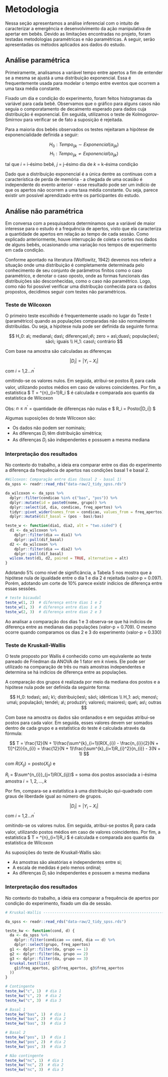 # Metodologia {#metodologia}

Nessa seção apresentamos a análise inferencial com o intuito de caracterizar a emergência e desenvolvimento da ação manipulativa de apertar em bebês. Devido as limitações encontradas no projeto, foram testadas metodologias paramétricas e não paramétricas. A seguir, serão apresentadas os métodos aplicados aos dados do estudo.

## Análise paramétrica

Primeiramente, analisamos a variável tempo entre apertos a fim de entender se a mesma se ajustá a uma distribuição exponencial. Essa é frequentemente usada para modelar o tempo entre eventos que ocorrem a uma taxa média constante.

Fixado um dia e condição do experimento, foram feitos histogramas da variável para cada bebê. Observamos que o gráfico para alguns casos não seguia o comporatamento de decaimento esperado para dados cuja distribuição é exponencial. Em seguida, utilizamos o teste de Kolmogorov-Smirnov para verificar se de fato a suposição é rejeitada.
   
Para a maioria dos bebês observados os testes rejeitaram a hipótese de exponencialidade definida a seguir:

$$H_{0}: Tempo_{ijk} \sim Exponencial(\alpha_{ijk})$$
$$H_{1}: Tempo_{ijk} \not\sim Exponencial(\alpha_{ijk})$$

tal que $i$ = i-ésimo bebê, $j$ = j-ésimo dia de $k$ = k-ésima condição

Dado que a distribuição exponencial é a única dentre as contínuas com a característica de perda de memória - a chegada de uma ocasião é independente do evento anterior - esse resultado pode ser um indício de que os apertos não ocorrem a uma taxa média constante. Ou seja, parece existir um possível aprendizado entre os participantes do estudo.

## Análise não paramétrica

Em conversa com a pesquisadora determinamos que a variável de maior interesse para o estudo é a frequência de apertos, visto que ela caracteriza a quantidade de apertos em relação ao tempo de cada sessão. Como explicado anteriormente, houve interrupção de coleta e cortes nos dados de alguns bebês, ocasionando uma variação nos tempos de experimento em cada condição.

Conforme apontado na literatura (Wolfowitz, 1942) devemos nos referir a situação onde uma distribuição é completamente determinada pelo conhecimento de seu conjunto de parâmetros finitos como o caso paramétrico, e denotar o caso oposto, onde as formas funcionais das distribuições são desconhecidas, como o caso não paramétrico. Logo, como não foi possível verificar uma distribução conhecida para os dados propostos, decidimos seguir com testes não paramétricos.

### Teste de Wilcoxon

O primeiro teste escolhido é frequentemente usado no lugar do Teste t (paramétrico) quando as populações comparadas não são normalmente distribuídas. Ou seja, a hipótese nula pode ser definida da seguinte forma:

$$ H_0: a\; mediana\; das\; diferenças\;é\; zero = as\;duas\; populações\; são\; iguais \\
   H_1: caso\; contrário $$

Com base na amostra são calculadas as diferenças

$$ |D_i| = |Y_i - X_i| $$
com $i$ = 1,2...$n^'$

omitindo-se os valores nulos. Em seguida, atribui-se postos $R_i$ para cada valor, utilizando postos médios em caso de valores coincidentes. Por fim, a estatística
$ T = \sum^{n}_{i=1}R_i $ é calculada e comparada aos quantis da estatística de Wilcoxon

Obs: $n \leq n^'$ = quantidade de diferenças não nulas e $ R_i = Posto(|D_i|) $

Algumas suposições do teste Wilcoxon são:

- Os dados não podem ser nominais;
- As diferenças $D_i$ têm distribuição simétrica;
- As diferenças $D_i$ são independentes e possuem a mesma mediana

### Interpretação dos resultados

No contexto do trabalho, a ideia era comparar entre os dias do experimento a diferença da frequência de apertos nas condições basal 1 e basal 2.

```r
#Wilcoxon: Comparação entre dias (basal 2 - basal 1)
da_spss <- readr::read_rds("data-raw/2_tidy_spss.rds")

da_wilcoxon <- da_spss %>%
  dplyr::filter(condicao %in% c("bas", "pos")) %>%
  dplyr::mutate(id = paste0(nome, grupo)) %>%
  dplyr::select(id, dia, condicao, freq_apertos) %>%
  tidyr::pivot_wider(names_from = condicao, values_from = freq_apertos) %>%
  dplyr::mutate(dif_basal = (pos - bas)/bas)

teste_w <- function(dia1, dia2, alt = "two.sided") {
  d1 <- da_wilcoxon %>%
    dplyr::filter(dia == dia1) %>%
    dplyr::pull(dif_basal)
  d2 <- da_wilcoxon %>%
    dplyr::filter(dia == dia2) %>%
    dplyr::pull(dif_basal)
  wilcox.test(d1, d2, paired = TRUE, alternative = alt)
}

```

Adotando 5% como nível de significância, a Tabela 5 nos mostra que a hipótese nula de igualdade entre o dia 1 e dia 2 é rejeitada (valor-p = 0.097). Porém, adotando um corte de 10% parece existir indicios de diferença entre essas sessões.

```r
# teste bicaudal
teste_w(1, 2)  # diferença entre dias 1 e 2
teste_w(1, 3)  # diferença entre dias 1 e 3
teste_w(2, 3)  # diferença entre dias 2 e 3
```

Ao analisar a comparação dos dias 1 e 3 observa-se que há indicios de diferença entre as medianas das populações (valor-p = 0.709). O mesmo ocorre quando comparamos os dias 2 e 3 do experimento (valor-p = 0.330)

### Teste de Kruskall-Wallis

O teste proposto por Wallis é conhecido como um equivalente ao teste pareado de Friedman da ANOVA de 1 fator em $k$ níveis. Ele pode ser utilizado na comparação de três ou mais amostras independentes e determina se há indícios de diferença entre as populações.

A comparação dos grupos é realizada por meio da mediana dos postos e a hipótese nula pode ser definida da seguinte forma:


$$ H_0: todas\; as\; k\; distribuições\; são\; idênticas \\
   H_1: ao\; menos\; uma\; população\; tende\; a\; produzir\; valores\; maiores\; que\; as\; outras $$

Com base na amostra os dados são ordanados e em seguidas atribui-se postos para cada valor. Em seguida, esses valores devem ser somados dentro de cada grupo e a estatística do teste é calculada através da fórmula:

$$ T = \frac{12}{N + 1}\frac{\sum^{k}_{i=1}[R(X_{i}) - \frac{n_{i}}{2}(N + 1)]^{2}}{n_{i}} = \frac{12}{N + 1}\frac{\sum^{k}_{i=1}R_{i}^2}{n_{i}} - 3(N + 1) $$

com $R(X_{ij}) = \text{posto}(X_{ij})$ e


$R_{i}$ = $\sum^{n_{i}}_{j=1}R(X_{ij})$ = soma dos postos associada a i-ésima amostra
$i = 1,2,...,k$

Por fim, compara-se a estatística à uma distribuição qui-quadrado com graus de liberdade igual ao número de grupos.

$$ |D_i| = |Y_i - X_i| $$
com $i$ = 1,2...$n^'$

omitindo-se os valores nulos. Em seguida, atribui-se postos $R_i$ para cada valor, utilizando postos médios em caso de valores coincidentes. Por fim, a estatística
$ T = \sum^{n}_{i=1}R_i $ é calculada e comparada aos quantis da estatística de Wilcoxon
   
As suposições do teste de Kruskall-Wallis são:

- As amostras são aleatórias e independentes entre si;
- A escala de medidas é pelo menos ordinal;
- As diferenças $D_i$ são independentes e possuem a mesma mediana

### Interpretação dos resultados

No contexto do trabalho, a ideia era comparar a frequência de apertos por condição do experimento, fixado um dia de sessão.

```r
# Kruskal-Wallis ----------------------------------------------------------

da_spss <- readr::read_rds("data-raw/2_tidy_spss.rds")

teste_kw <- function(cond, d) {
  da <- da_spss %>%
    dplyr::filter(condicao == cond, dia == d) %>%
    dplyr::select(grupo, freq_apertos)
  g1 <- dplyr::filter(da, grupo == 1)
  g2 <- dplyr::filter(da, grupo == 2)
  g3 <- dplyr::filter(da, grupo == 3)
  kruskal.test(list(
    g1$freq_apertos, g2$freq_apertos, g3$freq_apertos
  ))
}
```

```r
# Contingente
teste_kw("c", 1)  # dia 1
teste_kw("c", 2)  # dia 2
teste_kw("c", 3)  # dia 3
```


```r
# Basal 1
teste_kw("bas", 1)  # dia 1
teste_kw("bas", 2)  # dia 2
teste_kw("bas", 3)  # dia 3
```


```r
# Basal 2
teste_kw("pos", 1)  # dia 1
teste_kw("pos", 2)  # dia 2
teste_kw("pos", 3)  # dia 3
```


```r
# Não contingente
teste_kw("nc", 1)  # dia 1
teste_kw("nc", 2)  # dia 2
teste_kw("nc", 3)  # dia 3

```

